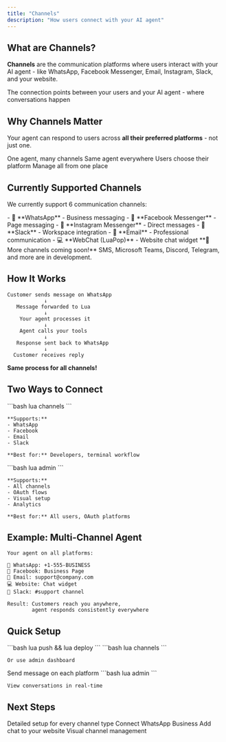 ```yaml
---
title: "Channels"
description: "How users connect with your AI agent"
---
```


## What are Channels?

**Channels** are the communication platforms where users interact with your AI agent - like WhatsApp, Facebook Messenger, Email, Instagram, Slack, and your website.

<Card title="Think of it as:" icon="broadcast-tower">
  The connection points between your users and your AI agent - where conversations happen
</Card>

## Why Channels Matter

Your agent can respond to users across **all their preferred platforms** - not just one.

<CardGroup cols={2}>
  <Card title="Multi-Platform" icon="globe">
    One agent, many channels
  </Card>
  <Card title="Unified Experience" icon="equals">
    Same agent everywhere
  </Card>
  <Card title="Meet Users Anywhere" icon="location-dot">
    Users choose their platform
  </Card>
  <Card title="Centralized" icon="grip">
    Manage all from one place
  </Card>
</CardGroup>

## Currently Supported Channels

We currently support 6 communication channels:

<Tabs>
  <Tab title="Messaging Apps">
    - 📱 **WhatsApp** - Business messaging
    - 💬 **Facebook Messenger** - Page messaging
    - 📸 **Instagram Messenger** - Direct messages
    - 💼 **Slack** - Workspace integration
  </Tab>

  <Tab title="Web & Email">
    - 📧 **Email** - Professional communication
    - 💻 **WebChat (LuaPop)** - Website chat widget
  </Tab>
</Tabs>

<Note>
**🚀 More channels coming soon!** SMS, Microsoft Teams, Discord, Telegram, and more are in development.
</Note>

## How It Works

```
Customer sends message on WhatsApp
            ↓
   Message forwarded to Lua
            ↓
    Your agent processes it
            ↓
    Agent calls your tools
            ↓
   Response sent back to WhatsApp
            ↓
  Customer receives reply
```

**Same process for all channels!**

## Two Ways to Connect

<Tabs>
  <Tab title="CLI (Quick)">
    ```bash
    lua channels
    ```
    
    **Supports:**
    - WhatsApp
    - Facebook
    - Email
    - Slack
    
    **Best for:** Developers, terminal workflow
  </Tab>

  <Tab title="Admin Dashboard (Visual)">
    ```bash
    lua admin
    ```
    
    **Supports:**
    - All channels
    - OAuth flows
    - Visual setup
    - Analytics
    
    **Best for:** All users, OAuth platforms
  </Tab>
</Tabs>

## Example: Multi-Channel Agent

```
Your agent on all platforms:

📱 WhatsApp: +1-555-BUSINESS
💬 Facebook: Business Page
📧 Email: support@company.com
💻 Website: Chat widget
💼 Slack: #support channel

Result: Customers reach you anywhere,
        agent responds consistently everywhere
```

## Quick Setup

<Steps>
  <Step title="Deploy Agent">
    ```bash
    lua push && lua deploy
    ```
  </Step>
  
  <Step title="Connect Channels">
    ```bash
    lua channels
    ```
    
    Or use admin dashboard
  </Step>
  
  <Step title="Test">
    Send message on each platform
  </Step>
  
  <Step title="Monitor">
    ```bash
    lua admin
    ```
    
    View conversations in real-time
  </Step>
</Steps>

## Next Steps

<CardGroup cols={2}>
  <Card
    title="Complete Channels Guide"
    icon="book"
    href="/channels/introduction"
  >
    Detailed setup for every channel type
  </Card>
  <Card
    title="WhatsApp Setup"
    icon="whatsapp"
    href="/channels/whatsapp"
  >
    Connect WhatsApp Business
  </Card>
  <Card
    title="Website Widget"
    icon="globe"
    href="/channels/website-widget"
  >
    Add chat to your website
  </Card>
  <Card
    title="Admin Dashboard"
    icon="gauge"
    href="/channels/admin-dashboard"
  >
    Visual channel management
  </Card>
</CardGroup>